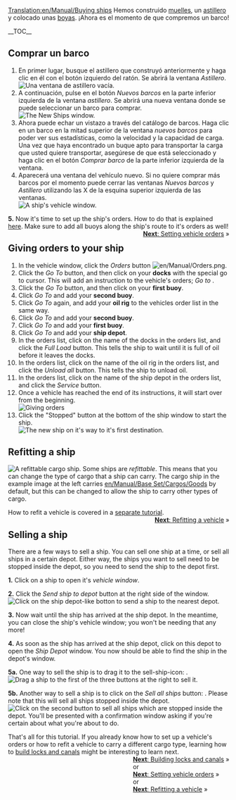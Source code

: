 [[Translation:en/Manual/Buying ships]]
{{es/Traducción|origen=Buying ships}}
{{es/Manual/Tutorial/Tutorial}}
Hemos construido [[es/Manual/Construir muelles|muelles]], un [[es/Manual/Construir astilleros|astillero]] y colocado unas [[es/Manual/Colocar boyas|boyas]]. ¡Ahora es el momento de que compremos un barco!

__TOC__
==Comprar un barco==
# En primer lugar, busque el astillero que construyó anteriormente y haga clic en él con el botón izquierdo del ratón. Se abrirá la ventana ''Astillero''.<br/>[[File:es/Manual/Buying-ships-1.png|none|frame|Una ventana de astillero vacía.]]
# A continuación, pulse en el botón ''Nuevos barcos'' en la parte inferior izquierda de la ventana ''astillero''. Se abrirá una nueva ventana donde se puede seleccionar un barco para comprar.<br/>[[File:es/Manual/Buying-ships-2.png|none|frame|The New Ships window.]]
# Ahora puede echar un vistazo a través del catálogo de barcos. Haga clic en un barco en la mitad superior de la ventana ''nuevos barcos'' para poder ver sus estadísticas, como la velocidad y la capacidad de carga. Una vez que haya encontrado un buque apto para transportar la carga que usted quiere transportar, asegúrese de que está seleccionado y haga clic en el botón ''Comprar barco'' de la parte inferior izquierda de la ventana.
# Aparecerá una ventana del vehículo nuevo. Si no quiere comprar más barcos por el momento puede cerrar las ventanas ''Nuevos barcos'' y ''Astillero'' utilizando las X de la esquina superior izquierda de las ventanas.<br/>[[File:es/Manual/Buying-ships-3.png|none|frame|A ship's vehicle window.]]

'''5.''' Now it's time to set up the ship's orders. How to do that is explained [[en/Manual/Orders|here]]. Make sure to add all buoys along the ship's route to it's orders as well!
<span style="float: right">[[en/Manual/Orders|'''Next''': Setting vehicle orders]] &raquo;</span>
{{es/Pendiente de traducción}}
==Giving orders to your ship==
#In the vehicle window, click the ''Orders'' button [[File:en/Manual/Orders.png]].
#Click the ''Go To'' button, and then click on your '''docks''' with the special go to cursor. This will add an instruction to the vehicle's orders; ''Go to <docks name>''.
#Click the ''Go To'' button, and then click on your '''first buoy'''.
#Click ''Go To'' and add your '''second buoy'''.
#Click ''Go To'' again, and add your '''oil rig''' to the vehicles order list in the same way.
#Click ''Go To'' and add your '''second buoy'''.
#Click ''Go To'' and add your '''first buoy'''.
#Click ''Go To'' and add your '''ship depot'''.
#In the orders list, click on the name of the docks in the orders list, and click the ''Full Load'' button. This tells the ship to wait until it is full of oil before it leaves the docks.
#In the orders list, click on the name of the oil rig in the orders list, and click the ''Unload all'' button. This tells the ship to unload oil.
#In the orders list, click on the name of the ship depot in the orders list, and click the ''Service'' button.
#Once a vehicle has reached the end of its instructions, it will start over from the beginning.<br/>[[File:en/Manual/Buying-ships-orders.png|frame|none|Giving orders]]
#Click the "Stopped" button at the bottom of the ship window to start the ship.<br/>[[File:en/Manual/Buying-ships-4.png|none|frame|The new ship on it's way to it's first destination.]]

==Refitting a ship==
[[File:en/Manual/Buying-ships-5.png|left|frame|A refittable cargo ship.]]
Some ships are ''refittable''. This means that you can change the type of cargo that a ship can carry. The cargo ship in the example image at the left carries [[en/Manual/Base Set/Cargos/Goods]] by default, but this can be changed to allow the ship to carry other types of cargo.

How to refit a vehicle is covered in a [[en/Manual/Refit|separate tutorial]].
<span style="float: right">[[en/Manual/Refit|'''Next''': Refitting a vehicle]] &raquo;</span>

{{en/-}}
==Selling a ship==
There are a few ways to sell a ship. You can sell one ship at a time, or sell all ships in a certain depot. Either way, the ships you want to sell need to be stopped inside the depot, so you need to send the ship to the depot first.

'''1.''' Click on a ship to open it's ''vehicle window''.

'''2.''' Click the ''Send ship to depot'' button at the right side of the window.
[[File:en/Manual/Buying-ships-6.png|none|frame|Click on the ship depot-like botton to send a ship to the nearest depot.]]

'''3.''' Now wait until the ship has arrived at the ship depot. In the meantime, you can close the ship's vehicle window; you won't be needing that any more!

'''4.''' As soon as the ship has arrived at the ship depot, click on this depot to open the ''Ship Depot'' window. You now should be able to find the ship in the depot's window. 

'''5a.''' One way to sell the ship is to drag it to the sell-ship-icon: .
[[File:en/Manual/Buying-ships-7.png|none|frame|Drag a ship to the first of the three buttons at the right to sell it.]]

'''5b.''' Another way to sell a ship is to click on the ''Sell all ships'' button: . Please note that this will sell all ships stopped inside the depot.
[[File:en/Manual/Buying-ships-8.png|none|frame|Click on the second button to sell all ships which are stopped inside the depot. You'll be presented with a confirmation window asking if you're certain about what you're about to do.]]



That's all for this tutorial. If you already know how to set up a vehicle's orders or how to refit a vehicle to carry a different cargo type, learning how to [[en/Manual/Building canals|build locks and canals]] might be interesting to learn next.
<span style="float: right">[[en/Manual/Building canals|'''Next''': Building locks and canals]] &raquo;
<br />
or
<br />
[[en/Manual/Orders|'''Next''': Setting vehicle orders]] &raquo;
<br />
or
<br />
[[en/Manual/Refit|'''Next''': Refitting a vehicle]] &raquo;</span>